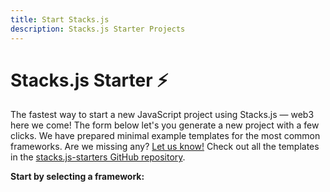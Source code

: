 ```yaml
---
title: Start Stacks.js
description: Stacks.js Starter Projects
---
```



# Stacks.js Starter ⚡️

The fastest way to start a new JavaScript project using Stacks.js — web3 here we come!
The form below let's you generate a new project with a few clicks.
We have prepared minimal example templates for the most common frameworks.
Are we missing any?
[Let us know!](https://github.com/hirosystems/stacks.js-starters/issues/new)
Check out all the templates in the [stacks.js-starters GitHub repository](https://github.com/hirosystems/stacks.js-starters/tree/main/templates).

**Start by selecting a framework:**

<StartComponent />
